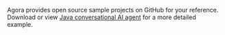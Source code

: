 Agora provides open source sample projects on GitHub for your reference. Download or view [Java conversational AI agent](https://github.com/AgoraIO-Community/agora-rest-client-java/tree/main/examples/convoai) for a more detailed example.


